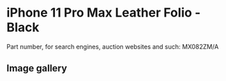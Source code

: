
# iPhone 11 Pro Max Leather Folio - Black

Part number, for search engines, auction websites and such: MX082ZM/A

## Image gallery

<div style={{ width: "768px" }}>
  <GalleryComponent
    images={[
      {
        original: "/everysource/MX082.webp",
        thumbnail: "/everypreview/MX082.webp",
      },
      {
        original: "/everysource/MX082_AV1.webp",
        thumbnail: "/everypreview/MX082_AV1.webp",
      },
      {
        original: "/everysource/MX082_AV2.webp",
        thumbnail: "/everypreview/MX082_AV2.webp",
      },
      {
        original: "/everysource/MX082_AV3.webp",
        thumbnail: "/everypreview/MX082_AV3.webp",
      },
      {
        original: "/everysource/MX082_AV4.webp",
        thumbnail: "/everypreview/MX082_AV4.webp",
      },
      {
        original: "/everysource/MX082_AV5.webp",
        thumbnail: "/everypreview/MX082_AV5.webp",
      }
    ]}
  />
</div>